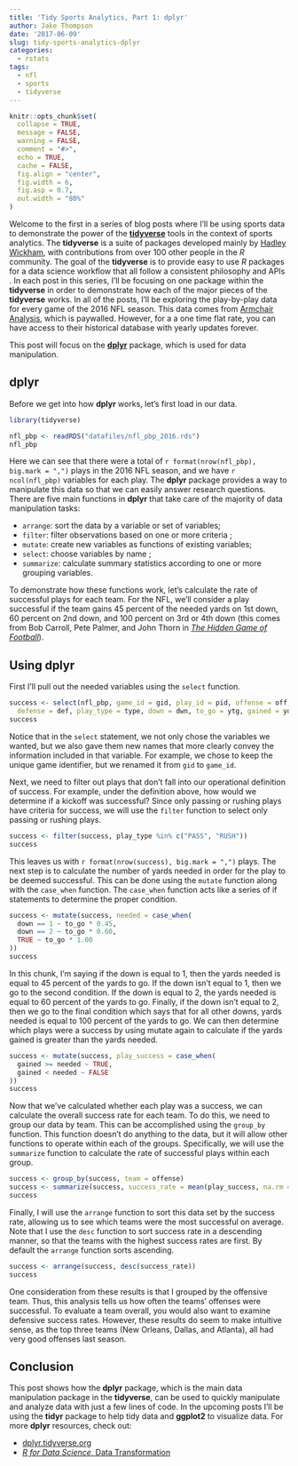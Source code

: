 ```yaml
---
title: 'Tidy Sports Analytics, Part 1: dplyr'
author: Jake Thompson
date: '2017-06-09'
slug: tidy-sports-analytics-dplyr
categories:
  - rstats
tags:
  - nfl
  - sports
  - tidyverse
---
```


```r
knitr::opts_chunk$set(
  collapse = TRUE,
  message = FALSE,
  warning = FALSE,
  comment = "#>",
  echo = TRUE,
  cache = FALSE,
  fig.align = "center",
  fig.width = 6,
  fig.asp = 0.7,
  out.width = "80%"
)
```

Welcome to the first in a series of blog posts where I'll be using sports data to demonstrate the power of the [**tidyverse**](http://www.tidyverse.org/) tools in the context of sports analytics. The **tidyverse** is a suite of packages developed mainly by [Hadley Wickham](https://twitter.com/hadleywickham), with contributions from over 100 other people in the *R* community. The goal of the **tidyverse** is to provide easy to use *R* packages for a data science workflow that all follow a consistent philosophy and APIs <!-- JB: Should it be APIs or just API? -->. In each post in this series, I'll be focusing on one package within the **tidyverse** in order to demonstrate how each of the major pieces of the **tidyverse** works. In all of the posts, I'll be exploring the play-by-play data for every game of the 2016 NFL season. This data comes from [Armchair Analysis](http://armchairanalysis.com/), which is paywalled. However, for a a one time flat rate, you can have access to their historical database with yearly updates forever.

This post will focus on the [**dplyr**](http://dplyr.tidyverse.org/) package, which is used for data manipulation. <!-- JB: I really appreciate your dedication to linking to outside sources throughout these guides. -->

## dplyr

Before we get into how **dplyr** works, let's first load in our data.

```r
library(tidyverse)

nfl_pbp <- readRDS("datafiles/nfl_pbp_2016.rds")
nfl_pbp
```

Here we can see that there were a total of `r format(nrow(nfl_pbp), big.mark = ",")` plays in the 2016 NFL season, and we have `r ncol(nfl_pbp)` variables for each play. The **dplyr** package provides a way to manipulate this data so that we can easily answer research questions. There are five main functions in **dplyr** that take care of the majority of data manipulation tasks:

- `arrange`: sort the data by a variable or set of variables;
- `filter`: filter observations based on one or more criteria <!-- JB: I edited this to avoid using select, which is another function name, in the filter definition -->;
- `mutate`: create new variables as functions of existing variables;
- `select`: choose variables by name <!-- JB: Or rename variables!-->;
- `summarize`: calculate summary statistics according to one or more grouping variables.

To demonstrate how these functions work, let's calculate the rate of successful plays for each team. For the NFL, we'll consider a play successful if the team gains 45 percent of the needed yards on 1st down, 60 percent on 2nd down, and 100 percent on 3rd or 4th down (this comes from Bob Carroll, Pete Palmer, and John Thorn in [*The Hidden Game of Football*](https://www.amazon.com/Hidden-Game-Football-Bob-Carroll/dp/0446514144)). <!-- JB: I don't get this definition, and I definitely understand how yards and downs work. Perhaps it's the "and" preceding "100 percent" that is throwing me off. Are you considering a play to be a single play or a collection or up to four downs until first down or a score or turnover is attained? -->

## Using dplyr

First I'll pull out the needed variables using the `select` function.

```r
success <- select(nfl_pbp, game_id = gid, play_id = pid, offense = off,
  defense = def, play_type = type, down = dwn, to_go = ytg, gained = yds)
success
```

Notice that in the `select` statement, we not only chose the variables we wanted, but we also gave them new names that more clearly convey the information included in that variable. For example, we <!-- JB: I am changing first person singular to second person plural throughout in an attempt to make the guides feel more inclusive. I think second person singular would also be okay. Second person is more accessible than first. You might want to reread these to ensure I got all the instances. --> chose to keep the unique game identifier, but we renamed it from `gid` to `game_id`.

Next, we need to filter out plays that don't fall into our operational definition of success. For example, under the definition above, how would we determine if a kickoff was successful? Since only passing or rushing plays have criteria for success, we will use the `filter` function to select only passing or rushing plays.

```r
success <- filter(success, play_type %in% c("PASS", "RUSH"))
success
```

This leaves us with `r format(nrow(success), big.mark = ",")` plays. The next step is to calculate the number of yards needed in order for the play to be deemed successful. This can be done using the `mutate` function along with the `case_when` function. The `case_when` function acts like a series of if statements to determine the proper condition.

```r
success <- mutate(success, needed = case_when(
  down == 1 ~ to_go * 0.45,
  down == 2 ~ to_go * 0.60,
  TRUE ~ to_go * 1.00
))
success
```

In this chunk, I'm saying if the down is equal to 1, then the yards needed is equal to 45 percent of the yards to go. If the down isn't equal to 1, then we go to the second condition. If the down is equal to 2, the yards needed is equal to 60 percent of the yards to go. Finally, if the down isn't equal to 2, then we go to the final condition which says that for all other downs, yards needed is equal to 100 percent of the yards to go. We can then determine which plays were a success by using mutate again to calculate if the yards gained is greater than the yards needed. <!-- JB: This is still confusing to me. Add more explanation.-->

```r
success <- mutate(success, play_success = case_when(
  gained >= needed ~ TRUE,
  gained < needed ~ FALSE
))
success
```

Now that we've calculated whether each play was a success, we can calculate the overall success rate for each team. To do this, we need to group our data by team. This can be accomplished using the `group_by` function. This function doesn't do anything to the data, but it will allow other functions to operate within each of the groups. Specifically, we will use the `summarize` function to calculate the rate of successful plays within each group.

```r
success <- group_by(success, team = offense)
success <- summarize(success, success_rate = mean(play_success, na.rm = TRUE))
success
```

Finally, I will use the `arrange` function to sort this data set by the success rate, allowing us to see which teams were the most successful on average. Note that I use the `desc` function to sort success rate in a descending manner, so that the teams with the highest success rates are first. By default the `arrange` function sorts ascending.

```r
success <- arrange(success, desc(success_rate))
success
```

One consideration from these results is that I grouped by the offensive team. Thus, this analysis tells us how often the teams' offenses were successful. To evaluate a team overall, you would also want to examine defensive success rates. However, these results do seem to make intuitive sense, as the top three teams (New Orleans, Dallas, and Atlanta), all had very good offenses last season.

## Conclusion

This post shows how the **dplyr** package, which is the main data manipulation package in the **tidyverse**, can be used to quickly manipulate and analyze data with just a few lines of code. In the upcoming posts I'll be using the **tidyr** package to help tidy data and **ggplot2** to visualize data. <!-- JB: When will you cover the pipe? It was really tough to read tidyverse code with no piping. You should at least mention it in each post. --> For more **dplyr** resources, check out:

- [dplyr.tidyverse.org](http://dplyr.tidyverse.org/)
- [*R for Data Science*, Data Transformation](http://r4ds.had.co.nz/transform.html)
